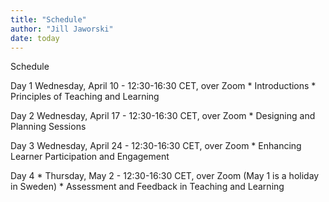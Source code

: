 ```yaml
---
title: "Schedule"
author: "Jill Jaworski"
date: today
---
```


Schedule

Day 1   Wednesday, April 10 - 12:30-16:30 CET, over Zoom
* Introductions
* Principles of Teaching and Learning

Day 2   Wednesday, April 17 - 12:30-16:30 CET, over Zoom
* Designing and Planning Sessions

Day 3   Wednesday, April 24 - 12:30-16:30 CET, over Zoom
* Enhancing Learner Participation and Engagement

Day 4   * Thursday, May 2 - 12:30-16:30 CET, over Zoom
(May 1 is a holiday in Sweden)
* Assessment and Feedback in Teaching and Learning